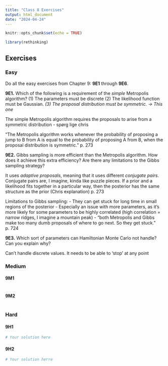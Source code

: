 ```yaml
---
title: "Class 8 Exercises"
output: html_document
date: "2024-04-24"
---
```


```r
knitr::opts_chunk$set(echo = TRUE)
```

```r
library(rethinking)
```

## Exercises

### Easy

Do all the easy exercises from Chapter 9: **9E1** through **9E6**.


**9E1.** Which of the following is a requirement of the *simple* Metropolis algorithm?
(1) The parameters must be discrete
(2) The likelihood function must be Gaussian.
*(3) The proposal distribution must be symmetric. -> This one*

The simple Metropolis algorithm requires the proposals to arise from a symmetric distribution - spørg lige chris 

"The Metropolis algorithm works whenever the probability of proposing a jump to B from A is equal to the probability of proposing A from B, when the  proposal distribution is symmetric." p. 273 

**9E2.** Gibbs sampling is more efficient than the Metropolis algorithm. How does it achieve this extra efficiency? Are there any limitations to the Gibbs sampling strategy?

It uses *adaptive proposals*, meaning that it uses different *conjugate pairs*. Conjugate pairs are, I imagine, kinda like puzzle pieces. If a prior and a likelihood fits together in a particular way, then the posterior has the same structure as the prior (Chris explanation) p. 273 

Limitations to Gibbs sampling: 
- They can get stuck for long time in small regions of the posterior 
- Especially an issue with more parameters, as it's more likely for some parameters to be highly correlated (high correlation = narrow ridges, I imagine a mountain peak)
- "both Metropolis and Gibbs make too many dumb proposals of where to
go next. So they get stuck." p. 724 

**9E3.** Which sort of parameters can Hamiltonian Monte Carlo not handle? Can you explain why?

Can't handle discrete values. It needs to be able to 'stop' at any point 


### Medium

#### 9M1

```r

```

#### 9M2


```r

```



### Hard

#### 9H1

```r

# Your solution here

```

#### 9H2

```r

# Your solution herre

```
